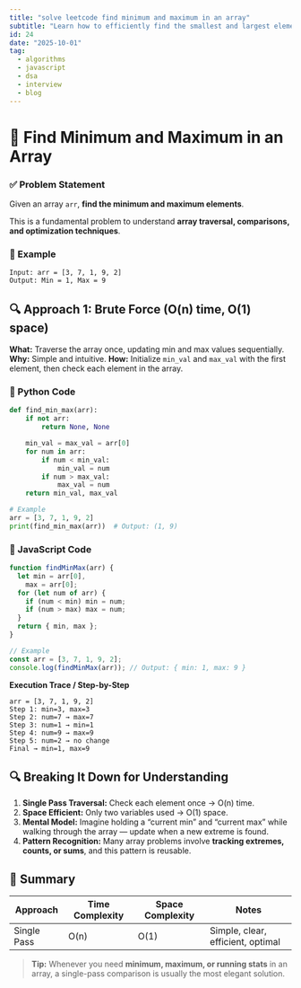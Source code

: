 ```yaml
---
title: "solve leetcode find minimum and maximum in an array"
subtitle: "Learn how to efficiently find the smallest and largest elements in an array using simple and optimal techniques in Python and JavaScript."
id: 24
date: "2025-10-01"
tag:
  - algorithms
  - javascript
  - dsa
  - interview
  - blog
---
```


# 🧠 Find Minimum and Maximum in an Array

### ✅ Problem Statement

Given an array `arr`, **find the minimum and maximum elements**.

This is a fundamental problem to understand **array traversal, comparisons, and optimization techniques**.

### 🧩 Example

```text
Input: arr = [3, 7, 1, 9, 2]
Output: Min = 1, Max = 9
```

## 🔍 Approach 1: Brute Force (O(n) time, O(1) space)

**What:** Traverse the array once, updating min and max values sequentially.
**Why:** Simple and intuitive.
**How:** Initialize `min_val` and `max_val` with the first element, then check each element in the array.

### 🐍 Python Code

```python
def find_min_max(arr):
    if not arr:
        return None, None

    min_val = max_val = arr[0]
    for num in arr:
        if num < min_val:
            min_val = num
        if num > max_val:
            max_val = num
    return min_val, max_val

# Example
arr = [3, 7, 1, 9, 2]
print(find_min_max(arr))  # Output: (1, 9)
```

### 🧪 JavaScript Code

```javascript
function findMinMax(arr) {
  let min = arr[0],
    max = arr[0];
  for (let num of arr) {
    if (num < min) min = num;
    if (num > max) max = num;
  }
  return { min, max };
}

// Example
const arr = [3, 7, 1, 9, 2];
console.log(findMinMax(arr)); // Output: { min: 1, max: 9 }
```

**Execution Trace / Step-by-Step**

```
arr = [3, 7, 1, 9, 2]
Step 1: min=3, max=3
Step 2: num=7 → max=7
Step 3: num=1 → min=1
Step 4: num=9 → max=9
Step 5: num=2 → no change
Final → min=1, max=9
```

## 🔍 Breaking It Down for Understanding

1. **Single Pass Traversal:** Check each element once → O(n) time.
2. **Space Efficient:** Only two variables used → O(1) space.
3. **Mental Model:** Imagine holding a “current min” and “current max” while walking through the array — update when a new extreme is found.
4. **Pattern Recognition:** Many array problems involve **tracking extremes, counts, or sums**, and this pattern is reusable.

## 📝 Summary

| Approach    | Time Complexity | Space Complexity | Notes                             |
| ----------- | --------------- | ---------------- | --------------------------------- |
| Single Pass | O(n)            | O(1)             | Simple, clear, efficient, optimal |

> **Tip:** Whenever you need **minimum, maximum, or running stats** in an array, a single-pass comparison is usually the most elegant solution.
